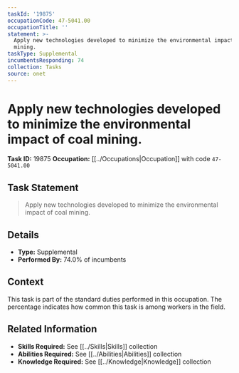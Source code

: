 ```yaml
---
taskId: '19875'
occupationCode: 47-5041.00
occupationTitle: ''
statement: >-
  Apply new technologies developed to minimize the environmental impact of coal
  mining.
taskType: Supplemental
incumbentsResponding: 74
collection: Tasks
source: onet
---
```

# Apply new technologies developed to minimize the environmental impact of coal mining.

**Task ID:** 19875
**Occupation:** [[../Occupations|Occupation]] with code `47-5041.00`

## Task Statement

> Apply new technologies developed to minimize the environmental impact of coal mining.

## Details

- **Type:** Supplemental
- **Performed By:** 74.0% of incumbents

## Context

This task is part of the standard duties performed in this occupation. The percentage indicates how common this task is among workers in the field.

## Related Information

- **Skills Required:** See [[../Skills|Skills]] collection
- **Abilities Required:** See [[../Abilities|Abilities]] collection
- **Knowledge Required:** See [[../Knowledge|Knowledge]] collection
